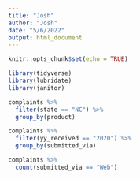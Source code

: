 ```yaml
---
title: "Josh"
author: "Josh"
date: "5/6/2022"
output: html_document
---
```


```r
knitr::opts_chunk$set(echo = TRUE)

library(tidyverse)
library(lubridate)
library(janitor)


```

```r

complaints %>%
  filter(state == "NC") %>%
  group_by(product)

```


```r

complaints %>%
  filter(yy_received == "2020") %>%
  group_by(submitted_via)

```



```r

complaints %>%
  count(submitted_via == "Web")

```